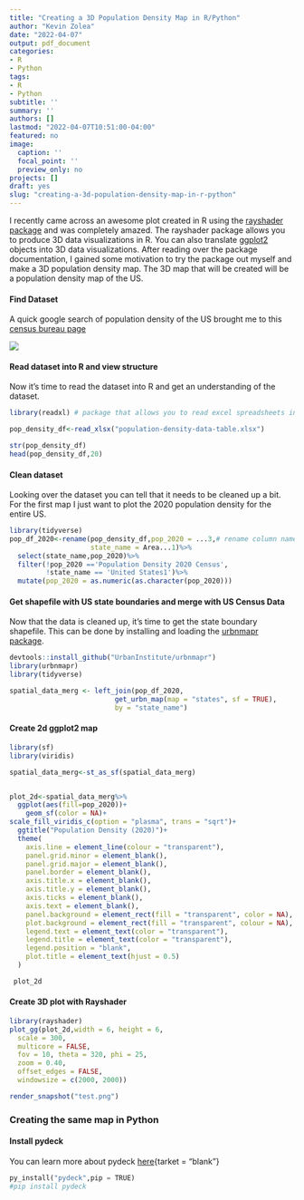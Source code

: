 ```yaml
---
title: "Creating a 3D Population Density Map in R/Python"
author: "Kevin Zolea"
date: "2022-04-07"
output: pdf_document
categories:
- R
- Python
tags:
- R
- Python
subtitle: ''
summary: ''
authors: []
lastmod: "2022-04-07T10:51:00-04:00"
featured: no
image:
  caption: ''
  focal_point: ''
  preview_only: no
projects: []
draft: yes
slug: "creating-a-3d-population-density-map-in-r-python"
---
```

I recently came across an awesome plot created in R using the [rayshader package](https://www.rayshader.com/index.html){target="_blank"} and was completely amazed. The rayshader package allows you to produce 3D data visualizations in R. You can also translate [ggplot2](https://ggplot2.tidyverse.org/){target="_blank"} objects into 3D data visualizations. After reading over the package documentation, I gained some motivation to try the package out myself and make a 3D population density map. The 3D map that will be created will be a population density map of the US.

#### Find Dataset

A quick google search of population density of the US brought me to this [census bureau page](https://www.census.gov/data/tables/time-series/dec/density-data-text.html){target="_blank"}

![](capture.png)


#### Read dataset into R and view structure

Now it's time to read the dataset into R and get an understanding of the dataset.

```r

library(readxl) # package that allows you to read excel spreadsheets into R

pop_density_df<-read_xlsx("population-density-data-table.xlsx")

str(pop_density_df)
head(pop_density_df,20)

```

#### Clean dataset

Looking over the dataset you can tell that it needs to be cleaned up a bit. For the first map I just want to plot the 2020 population density for the entire US.

```r
library(tidyverse)
pop_df_2020<-rename(pop_density_df,pop_2020 = ...3,# rename column name ...3 to pop_2020
                    state_name = Area...1)%>%
  select(state_name,pop_2020)%>%
  filter(!pop_2020 =='Population Density 2020 Census',
         !state_name == 'United States1')%>%
  mutate(pop_2020 = as.numeric(as.character(pop_2020)))

```

#### Get shapefile with US state boundaries and merge with US Census Data

Now that the data is cleaned up, it's time to get the state boundary shapefile. This can be done by installing and loading the [urbnmapr package](https://urbaninstitute.github.io/urbnmapr/){target="_blank"}. 

```r
devtools::install_github("UrbanInstitute/urbnmapr")
library(urbnmapr)
library(tidyverse)

spatial_data_merg <- left_join(pop_df_2020,
                          get_urbn_map(map = "states", sf = TRUE),
                          by = "state_name")

```

#### Create 2d ggplot2 map

```r
library(sf)
library(viridis)

spatial_data_merg<-st_as_sf(spatial_data_merg)


plot_2d<-spatial_data_merg%>%
  ggplot(aes(fill=pop_2020))+
    geom_sf(color = NA)+
scale_fill_viridis_c(option = "plasma", trans = "sqrt")+
  ggtitle("Population Density (2020)")+
  theme(
    axis.line = element_line(colour = "transparent"),
    panel.grid.minor = element_blank(),
    panel.grid.major = element_blank(),
    panel.border = element_blank(),
    axis.title.x = element_blank(),
    axis.title.y = element_blank(),
    axis.ticks = element_blank(),
    axis.text = element_blank(),
    panel.background = element_rect(fill = "transparent", color = NA),
    plot.background = element_rect(fill = "transparent", colour = NA),
    legend.text = element_text(color = "transparent"),
    legend.title = element_text(color = "transparent"),
    legend.position = "blank",
    plot.title = element_text(hjust = 0.5)
  )

 plot_2d   


```


#### Create 3D plot with Rayshader

```r
library(rayshader)
plot_gg(plot_2d,width = 6, height = 6,
  scale = 300,
  multicore = FALSE,
  fov = 10, theta = 320, phi = 25,
  zoom = 0.40,
  offset_edges = FALSE,
  windowsize = c(2000, 2000))

render_snapshot("test.png")


```


### Creating the same map in Python

#### Install pydeck

You can learn more about pydeck [here](https://pypi.org/project/pydeck/){tarket = "blank"}

```python
py_install("pydeck",pip = TRUE)
#pip install pydeck


```







